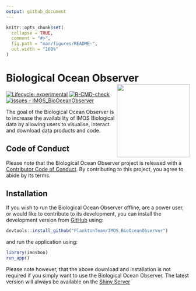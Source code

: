 ```yaml
---
output: github_document
---
```


<!-- README.md is generated from README.Rmd. Please edit that file -->

```r
knitr::opts_chunk$set(
  collapse = TRUE,
  comment = "#>",
  fig.path = "man/figures/README-",
  out.width = "100%"
)
```

# Biological Ocean Observer <a href='https://github.com/PlanktonTeam/IMOS_BioOceanObserver'><img src='inst/app/www/BOO_Hex.png' style="float:right; height:200px;"></a>
<!-- badges: start -->
[![Lifecycle: experimental](https://img.shields.io/badge/lifecycle-experimental-orange.svg)](https://lifecycle.r-lib.org/articles/stages.html#experimental)
[![R-CMD-check](https://github.com/PlanktonTeam/IMOS_BioOceanObserver/actions/workflows/R-CMD-check.yaml/badge.svg)](https://github.com/PlanktonTeam/IMOS_BioOceanObserver/actions/workflows/R-CMD-check.yaml)
[![issues - IMOS_BioOceanObserver](https://img.shields.io/github/issues/PlanktonTeam/IMOS_BioOceanObserver)](https://github/PlanktonTeam/IMOS_BioOceanObserver/issues)
<!-- badges: end -->

The goal of the Biological Ocean Observer is to increase the availability of IMOS Biological data by allowing users to visualise, interact and download data products and code.

## Code of Conduct

Please note that the Biological Ocean Observer project is released with a 
[Contributor Code of Conduct](https://contributor-covenant.org/version/2/0/CODE_OF_CONDUCT.html). By contributing to this project, you agree to abide by its terms.

## Installation

If you wish to run the Biological Ocean Observer offline, are a power user, or would like to contribute to its development, you can install the development version from [GitHub](https://github.com/) using:

``` r
devtools::install_github("PlanktonTeam/IMOS_BioOceanObserver")
```

and run the application using:
``` r
library(imosboo)
run_app()
```

Please note however, that the above download and installation is not required if you simply want to use the Biological Ocean Observer. The latest version will always be available on the [Shiny Server](https://shiny.csiro.au/BioOceanObserver)
